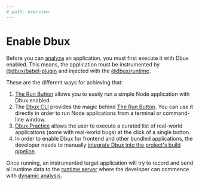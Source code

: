 ```yaml
---
# path: overview
---
```


# Enable Dbux


<!-- import TOC from '@src/components/TOC';

<TOC toc={toc} /> -->

<!-- ## Run an Application with Dbux Enabled -->

Before you can [analyze](./01-using-dbux.mdx) an application, you must first execute it with Dbux enabled. This means, the application must be instrumented by [@dbux/babel-plugin](../tools-and-configuration/03-dbux-babel-plugin.mdx) and injected with the [@dbux/runtime](../tools-and-configuration/04-dbux-runtime.mdx).

These are the different ways for achieving that:

1. [The Run Button](./03-the-run-button.mdx) <DarkLightImg src='play.svg' /> allows you to easily run a simple Node application with Dbux enabled.
2. The [Dbux CLI](../tools-and-configuration/02-dbux-cli.mdx) provides the magic behind [The Run Button](./03-the-run-button.mdx). You can use it directly in order to run Node applications from a terminal or command-line window.
3. [Dbux Practice](../dbux-practice) allows the user to execute a curated list of real-world applications (some with real-world bugs) at the click of a single button.
4. In order to enable Dbux for frontend and other bundled applications, the developer needs to manually [integrate Dbux into the project's build pipeline](../guides/03-build-pipeline-integration.mdx).

Once running, an instrumented target application will try to record and send all runtime data to the [runtime server](../tools-and-configuration/01-dbux-code.mdx#runtime-server) where the developer can commence with [dynamic analysis](./01-using-dbux.mdx).

